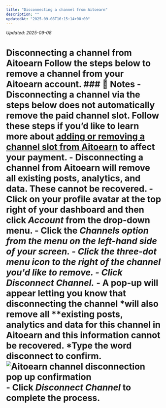 ```yaml
---
title: "Disconnecting a channel from Aitoearn"
description: ""
updatedAt: "2025-09-08T16:15:14+08:00"
---
```

<!-- UPDATED_AT -->
_Updated: 2025-09-08_

# Disconnecting a channel from Aitoearn Follow the steps below to remove a channel from your Aitoearn account. ### 📝 Notes - Disconnecting a channel via the steps below does not automatically remove the paid channel slot. Follow these steps if you’d like to learn more about [adding or removing a channel slot from Aitoearn](https://aitoearn.helpscoutdocs.com/article/539-adding-or-removing-a-channel-slot-from-aitoearn) to affect your payment. - Disconnecting a channel from Aitoearn will remove all existing posts, analytics, and data. These cannot be recovered. - Click on your profile avatar at the top right of your dashboard and then click ***Account*** from the drop-down menu. - Click the ***Channels ***option from the menu on the left-hand side of your screen. - Click the three-dot menu icon to the right of the channel you'd like to remove. - Click ***Disconnect Channel******.*** - A pop-up will appear letting you know that disconnecting the channel *will also remove all **existing posts, analytics and data for this channel in Aitoearn and this information cannot be recovered. *Type the word **disconnect** to confirm. ![Aitoearn channel disconnection pop up confirmation](//d33v4339jhl8k0.cloudfront.net/docs/assets/64cb6cf86d4a3e191f237e66/images/682f5fe79cb4a324e4db2e3a/file-sdYISC3fAx.jpg) - Click ***Disconnect Channel*** to complete the process.